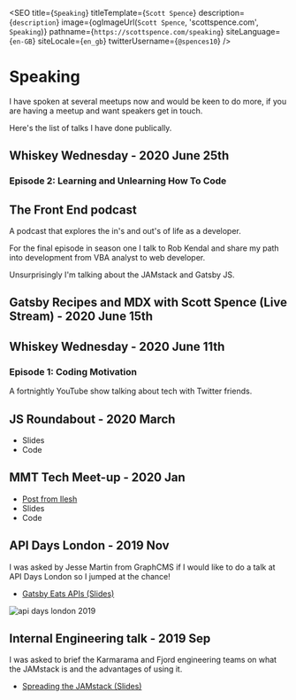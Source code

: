
<SEO
  title={`Speaking`}
  titleTemplate={`Scott Spence`}
  description={`description`}
  image={ogImageUrl(`Scott Spence`, 'scottspence.com', `Speaking`)}
  pathname={`https://scottspence.com/speaking`}
  siteLanguage={`en-GB`}
  siteLocale={`en_gb`}
  twitterUsername={`@spences10`}
/>

# Speaking

I have spoken at several meetups now and would be keen to do more, if
you are having a meetup and want speakers <GetInTouch>get in
touch</GetInTouch>.

Here's the list of talks I have done publically.

## Whiskey Wednesday - 2020 June 25th

### Episode 2: Learning and Unlearning How To Code

<YouTube youTubeId="5eJ2a9rn54U" />

## The Front End podcast

A podcast that explores the in's and out's of life as a developer.

For the final episode in season one I talk to Rob Kendal and share my
path into development from VBA analyst to web developer.

Unsurprisingly I'm talking about the JAMstack and Gatsby JS.

<Spotify
  spotifyLink="episode/5o1QgLLtL19Mr7RfnA7N8y"
  width="100%"
  height="180px"
/>

## Gatsby Recipes and MDX with Scott Spence (Live Stream) - 2020 June 15th

<YouTube youTubeId="eLYf3Twl00Q" />

## Whiskey Wednesday - 2020 June 11th

### Episode 1: Coding Motivation

A fortnightly YouTube show talking about tech with Twitter friends.

<YouTube youTubeId="LQwvSAcs-QY" />

## JS Roundabout - 2020 March

- Slides
- Code

<YouTube youTubeId="hZ6tO4N50Sc" />

## MMT Tech Meet-up - 2020 Jan

- [Post from Ilesh]
- Slides
- Code

<YouTube youTubeId="A0q3JqSLr_0" />

## API Days London - 2019 Nov

I was asked by Jesse Martin from GraphCMS if I would like to do a talk
at API Days London so I jumped at the chance!

- [Gatsby Eats APIs (Slides)]

![api days london 2019]

## Internal Engineering talk - 2019 Sep

I was asked to brief the Karmarama and Fjord engineering teams on what
the JAMstack is and the advantages of using it.

- [Spreading the JAMstack (Slides)]

<!-- Links -->

[post from ilesh]:
  https://www.ileshmistry.com/mmt-tech-meet-up-january-2020-recap-gatsbyjs-and-houdini-css
[gatsby eats apis (slides)]:
  https://github.com/spences10/gatsby-eats-apis
[api days london 2019]: ../../static/api-days-london-2019.jpg
[jesse martin]: https://twitter.com/motleydev
[spreading the jamstack (slides)]:
  https://spreading-the-jam-stack.now.sh/#0
